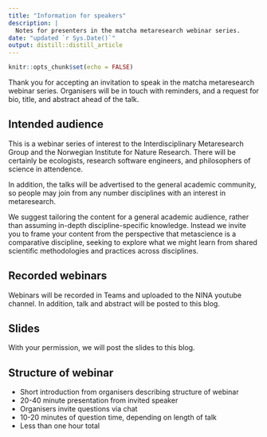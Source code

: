 ```yaml
---
title: "Information for speakers"
description: |
  Notes for presenters in the matcha metaresearch webinar series.
date: "updated `r Sys.Date()`"
output: distill::distill_article
---
```


```r
knitr::opts_chunk$set(echo = FALSE)
```

Thank you for accepting an invitation to speak in the matcha metaresearch webinar series. Organisers will be in touch with reminders, and a request for bio, title, and abstract ahead of the talk.

## Intended audience

This is a webinar series of interest to the Interdisciplinary Metaresearch Group and the Norwegian Institute for Nature Research. There will be certainly be ecologists, research software engineers, and philosophers of science in attendence.

In addition, the talks will be advertised to the general academic community, so people may join from any number disciplines with an interest in metaresearch. 

We suggest tailoring the content for a general academic audience, rather than assuming in-depth discipline-specific knowledge. Instead we invite you to frame your content from the perspective that metascience is a comparative discipline, seeking to explore what we might learn from shared scientific methodologies and practices across disciplines. 

## Recorded webinars

Webinars will be recorded in Teams and uploaded to the NINA youtube channel. In addition, talk and abstract will be posted to this blog. 

## Slides

With your permission, we will post the slides to this blog.

## Structure of webinar

- Short introduction from organisers describing structure of webinar
- 20-40 minute presentation from invited speaker
- Organisers invite questions via chat
- 10-20 minutes of question time, depending on length of talk
- Less than one hour total


